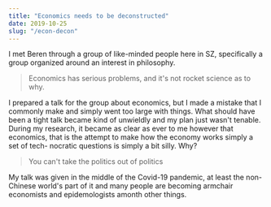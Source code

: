 ```yaml
---
title: "Economics needs to be deconstructed"
date: 2019-10-25
slug: "/econ-decon"
---
```


I met Beren through a group of like-minded people here in SZ, specifically a group organized 
around an interest in philosophy.

> Economics has serious problems, and it's not rocket science as to why.

I prepared a talk for the group about economics, but I made a mistake that I commonly make 
and simply went too large with things. What should have been a tight talk became kind of 
unwieldly and my plan just wasn't tenable. During my research, it became as clear as ever to me
however that economics, that is the attempt to make how the economy works simply a set of tech-
nocratic questions is simply a bit silly. Why?

> You can't take the politics out of politics

My talk was given in the middle of the Covid-19 pandemic, at least the non-Chinese world's 
part of it and many people are becoming armchair economists and epidemologists amonth other things.
